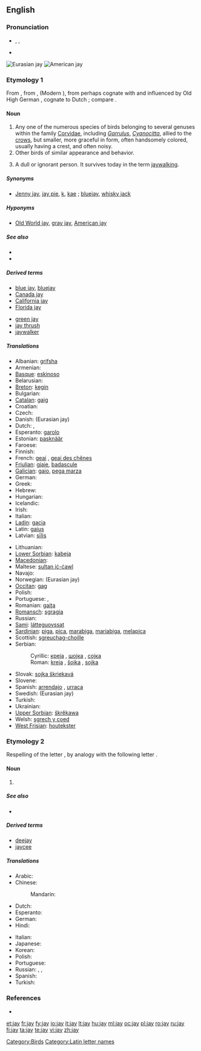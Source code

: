 {{wikipedia}}<!--Please don't put this below English, as it can block definition and edit button. Better to remove it entirely-->
{{also|Jay|jaý}}
==English==

===Pronunciation===
* {{enPR|jā}}, {{IPA|/dʒeɪ/}}, {{SAMPA|/dZeI/}}
* {{rhymes|eɪ}}

[[File:Garrulus glandarius 1 Luc Viatour.jpg|thumb|Eurasian jay]]
[[File:Cyanocitta cristata FWS.jpg|thumb|American jay]]

===Etymology 1===
From {{etyl|enm|en}}, from {{etyl|fro}} {{term|jaj|lang=fro}}, {{term|gai|lang=fro}} (Modern {{term|geai}}), from {{etyl|LL.}} {{term|gaius||lang=la|jay}} perhaps cognate with and influenced by Old High German {{term|gāhi|lang=goh}}, cognate to Dutch {{term|gaai|lang=nl}}; compare {{term|gay}}.

====Noun====
{{en-noun}}

# Any one of the numerous species of birds belonging to several genuses within the family [[Corvidae]], including ''[[Garrulus]]'', ''[[Cyanocitta]]'', allied to the [[crow]]s, but smaller, more graceful in form, often handsomely colored, usually having a crest, and often noisy.
# Other birds of similar appearance and behavior.
# {{archaic}} A dull or ignorant person. It survives today in the term [[jaywalking]].

=====Synonyms=====
* {{sense|bird}} [[Jenny jay]], [[jay pie]], [[k]], [[kae]] {{i|UK}}; [[bluejay]], [[whisky jack]] {{i|US}}

=====Hyponyms=====
* {{sense|bird}} [[Old World jay]], [[gray jay]], [[American jay]]

=====See also=====
* {{pedia|Jay}}
* {{specieslite|Corvidae}}

=====Derived terms=====
{{rel-top|terms derived from ''jay (bird)''}}
* [[blue jay]], [[bluejay]]
* [[Canada jay]]
* [[California jay]]
* [[Florida jay]]
{{rel-mid}}
* [[green jay]]
* [[jay thrush]]<!--(Zoölogy): any one several species of Asiatic singing birds, of the genera ''[[Garrulax]]'', ''[[Grammatoptila]]'', and related genera of the family [[Crateropodidae]]; as; the [[white-throated jay thrush]] (''[[Grammatoptila albogularis]]''), of India.-->
* [[jaywalker]]<!--whence "jaywalk" and "jaywalking"; do not list these words here-->
{{rel-bottom}}

=====Translations=====
{{trans-top|bird}}
* Albanian: [[grifsha]]
* Armenian: {{t-|hy|ճայ|tr=č̣ay}}
* [[Basque]]: [[eskinoso]]
* Belarusian: {{t-|be|сойка|xs=Belarusian}}
* [[Breton]]: [[kegin]]
* Bulgarian: {{t-|bg|сойка|tr=sojka}}
* [[Catalan]]: [[gaig]]
* Croatian: {{t-|hr|šojka}}
* Czech: {{t+|cs|sojka|f}}
* Danish: {{t|da|skovskade}} (Eurasian jay)
* Dutch: {{t+|nl|gaai|m}}, {{t+|nl|Vlaamse gaai|m}}
* Esperanto: [[garolo]]
* Estonian: [[pasknäär]]
* Faroese: {{t|fo|gnelliskjóra}}
* Finnish: {{t+|fi|närhi}}
* French: [[geai]] {{m}}, [[geai des chênes]] {{m}}
* [[Friulian]]: [[gjaie]], [[badascule]]
* [[Galician]]: [[gaio]], [[pega marza]]
* German: {{t+|de|Häher|m}}
* Greek: {{t+|el|κίσσα|f}}
* Hebrew: {{t|he|עורבני}}
* Hungarian: {{t+|hu|szajkó}}
* Icelandic: {{t+|is|skrækskaði}}
* Irish: {{t-|ga|scréachóg|xs=Irish}}
* Italian: {{t+|it|ghiandaia|f}}
* [[Ladin]]: [[gacia]]
* Latin: [[gaius]]
* Latvian: [[sīlis]]
{{trans-mid}}
* Lithuanian: {{t+|lt|kėkštas|xs=Lithuanian}}
* [[Lower Sorbian]]: [[kabeja]]
* [[Macedonian]]: {{t-|mk|сојка|f|tr=sojka}}
* Maltese: [[sultan iċ-ċawl]]
* Navajo: {{tø|nv|tʼádootłʼizhii}}
* Norwegian: {{t|no|nøtteskrike}} (Eurasian jay)
* [[Occitan]]: [[gag]]
* Polish: {{t+|pl|sójka|f}}
* Portuguese: {{t+|pt|gralha|f}}, {{t+|pt|gaio|m}}
* Romanian: [[gaiţa]] {{f}}
* [[Romansch]]: [[sgragia]] {{f}}
* Russian: {{t+|ru|сойка|f|tr=sójka}}
* [[Sami]]: [[látteguovssat]]
* [[Sardinian]]: [[piga]], [[pica]], [[marabiga]], [[mariabiga]], [[melapica]]
* Scottish: [[sgreuchag-choille]]
* Serbian:
*: Cyrillic: [[креjа]] {{f}}, [[шојка]] {{f}}, [[сoјка]] {{f}}
*: Roman: [[kreja]] {{f}}, [[šojka]] {{f}}, [[sojka]] {{f}}
* Slovak: [[sojka škriekavá]]
* Slovene: {{t+|sl|šoja}}
* Spanish: [[arrendajo]] {{m}}, [[urraca]] {{f}}
* Swedish: {{t|sv|nötskrika}} (Eurasian jay)
* Turkish: {{t+|tr|alakarga}}
* Ukrainian: {{t-|uk|сойка|tr=sojka|xs=Ukrainian}}
* [[Upper Sorbian]]: [[škrěkawa]]
* Welsh: [[sgrech y coed]]
* [[West Frisian]]: [[houtekster]]
{{trans-bottom}}

===Etymology 2===
Respelling of the letter {{term|jy}}, by analogy with the following letter {{term|kay}}.

====Noun====
{{en-noun|s}}

# {{Latn-def|en|name|J|j}}

=====See also=====
* {{list|en|Latin script letter names}}

=====Derived terms=====
* [[deejay]]
* [[jaycee]]

=====Translations=====
{{trans-top|name of the letter J, j}}
* Arabic: {{t|ar|جاي|m|tr=jay, jey}}
* Chinese:
*: Mandarin: {{qualifier|English letter names are called as in English, no other standard Mandarin name exists}}
* Dutch: {{t+|nl|jee|f}}
* Esperanto: {{t+|eo|jo|xs=Esperanto}}
* German: {{t-|de|Jot|m}}
* Hindi: {{t|hi|जे|tr=jē|xs=Hindi}}
{{trans-mid}}
* Italian: {{t-|it|i lunga|f}}
* Japanese: {{t|ja|ジェイ|tr=jei}}
* Korean: {{t|ko|제이|tr=jei|sc=Hang}}
* Polish: {{t|pl|jot|n}}
* Portuguese: {{t+|pt|jota|m}}
* Russian: {{t-|ru|джей|n|tr=džej}} {{qualifier|English}},  {{t+|ru|йот|m|tr=jot}}, {{t|ru|жи|n|tr=ži|sc=Cyrl}}
* Spanish: {{t+|es|jota|f}}
* Turkish: {{t|tr|je}}
{{trans-bottom}}

===References===
* {{R:Webster 1913}}

[[Category:Birds]]
[[Category:Latin letter names]]

[[et:jay]]
[[fr:jay]]
[[fy:jay]]
[[io:jay]]
[[it:jay]]
[[lt:jay]]
[[hu:jay]]
[[ml:jay]]
[[oc:jay]]
[[pl:jay]]
[[ro:jay]]
[[ru:jay]]
[[fi:jay]]
[[ta:jay]]
[[te:jay]]
[[vi:jay]]
[[zh:jay]]
